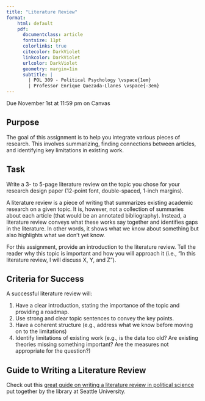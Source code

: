 ```yaml
---
title: "Literature Review"
format:
    html: default
    pdf: 
      documentclass: article
      fontsize: 11pt
      colorlinks: true
      citecolor: DarkViolet
      linkcolor: DarkViolet
      urlcolor: DarkViolet
      geometry: margin=1in
      subtitle: | 
        | POL 309 - Political Psychology \vspace{1em}
        | Professor Enrique Quezada-Llanes \vspace{-3em}
---
```


:::{.callout-important}
Due November 1st at 11:59 pm on Canvas
:::


## Purpose

The goal of this assignment is to help you integrate various pieces of research. This involves summarizing, finding connections between articles, and identifying key limitations in existing work.


## Task

Write a 3- to 5-page literature review on the topic you chose for your research design paper (12-point font, double-spaced, 1-inch margins).

A literature review is a piece of writing that summarizes existing academic research on a given topic. It is, however, not a collection of summaries about each article (that would be an annotated bibliography). Instead, a literature review conveys what these works say together and identifies gaps in the literature. In other words, it shows what we know about something but also highlights what we don't yet know.

For this assignment, provide an introduction to the literature review. Tell the reader why this topic is important and how you will approach it (i.e., "In this literature review, I will discuss X, Y, and Z").


## Criteria for Success

A successful literature review will:

1. Have a clear introduction, stating the importance of the topic and providing a roadmap.
2. Use strong and clear topic sentences to convey the key points.
3. Have a coherent structure (e.g., address what we know before moving on to the limitations)
4. Identify limitations of existing work (e.g., is the data too old? Are existing theories missing something important? Are the measures not appropriate for the question?)


## Guide to Writing a Literature Review

Check out this [great guide on writing a literature review in political science](https://libguides.seattleu.edu/c.php?g=705070&p=5006769) put together by the library at Seattle University.

